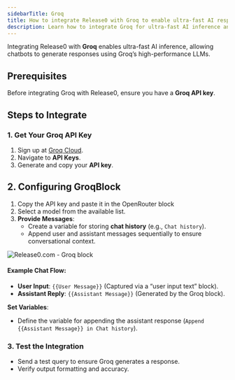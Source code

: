 ```yaml
---
sidebarTitle: Groq
title: How to integrate Release0 with Groq to enable ultra-fast AI responses in your chatbot
description: Learn how to integrate Groq for ultra-fast AI inference and high-performance chatbot responses.
---
```

Integrating Release0 with **Groq** enables ultra-fast AI inference, allowing chatbots to generate responses using Groq’s high-performance LLMs.

## Prerequisites
Before integrating Groq with Release0, ensure you have a **Groq API key**.

## Steps to Integrate

### 1. Get Your Groq API Key
1. Sign up at [Groq Cloud](https://groq.com).
2. Navigate to **API Keys**.
3. Generate and copy your **API key**.

## 2. Configuring GroqBlock

1. Copy the API key and paste it in the OpenRouter block
1. Select a model from the available list.
2. **Provide Messages**:
   - Create a variable for storing **chat history** (e.g., `Chat history`).
   - Append user and assistant messages sequentially to ensure conversational context.

<Frame style={{ maxWidth: '600px' }}>
  <img src="/images/blocks/integrations/groq.png" alt="Release0.com - Groq block" />
</Frame>

#### Example Chat Flow:
- **User Input**: `{{User Message}}` (Captured via a “user input text” block).
- **Assistant Reply**: `{{Assistant Message}}` (Generated by the Groq block).

**Set Variables**:
   - Define the variable for appending the assistant response (`Append {{Assistant Message}} in Chat history`).

### 3. Test the Integration
- Send a test query to ensure Groq generates a response.
- Verify output formatting and accuracy.



